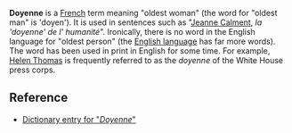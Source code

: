
'''Doyenne''' is a [[French language|French]] term meaning "oldest woman" (the word for "oldest man" is 'doyen'). It is used in sentences such as "[[Jeanne Calment]], ''la 'doyenne' de l' humanité''". Ironically, there is no word in the English language for "oldest person" (the [[English language]] has far more words). The word has been used in print in English for some time. For example, [[Helen Thomas]] is frequently referred to as the ''doyenne'' of the White House press corps. 

==Reference==
*[http://www.bartleby.com/61/19/D0371900.html Dictionary entry for "''Doyenne''"]

<!--Wikipedia Category [[Category:French words]] -->